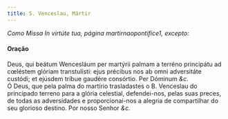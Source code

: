 ```yaml
---
title: S. Venceslau, Mártir
---
```



<em>Como Missa In virtúte tua, página martirnaopontifice1, excepto:</em>

<h4 class="text-center">Oração</h4>
<div class="container-fluid">
<div class="row">
<div class="col-6 dropcaps text-justify">
Deus, qui beátum Wencesláum per martýrii palmam a terréno principátu ad cœléstem glóriam transtulísti: ejus précibus nos ab omni adversitáte custódi; et ejúsdem tríbue gaudére consórtio. Per Dóminum <em>&c.</em>
</div>
<div class="col-6 dropcaps text-justify">
Ó Deus, que pela palma do martírio trasladastes o B. Venceslau do principado terreno para a glória celestial, defendei-nos, pelas suas preces, de todas as adversidades e proporcionai-nos a alegria de compartilhar do seu glorioso destino. Por nosso Senhor <em>&c.</em>
</div>
</div>
</div>